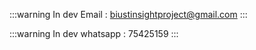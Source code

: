 :::warning In dev
Email : biustinsightproject@gmail.com
:::

:::warning In dev
whatsapp : 75425159
:::
